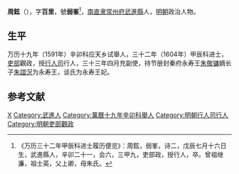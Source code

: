 '''周鉉'''（{{bd|？||？|catIdx=}}），字'''百里'''，號'''弱峯'''<ref>《万历三十二年甲辰科进士履历便览》：周鉉，弱峯，诗二，戊辰七月十六日生，武進縣人，辛卯二十一，会六，三甲九，吏部政，授行人，卒。曾祖继濂，祖士英，父上卿，母朱氏。</ref>，[[南直隶|南直隶]][[常州府|常州府]][[武進縣|武進縣]]人，[[明朝|明朝]]政治人物。

== 生平 ==
万历十九年（1591年）辛卯科应天乡试舉人，三十二年（1604年）甲辰科进士，[[吏部|吏部]]觀政，授[[行人司|行人司]]行人，三十三年四月充副使，持节册封秦府永寿王[[朱敬镛|朱敬镛]]嫡长子[[朱誼況|朱誼況]]为永寿王，谈氏为永寿王妃。

== 参考文献 ==
{{reflist}}

{{萬曆三十二年甲辰科殿試金榜}}

{{Authority control}}

{{DEFAULTSORT:Zhou周}}
[[Category:周姓|X]]
[[Category:武進人|Category:武進人]]
[[Category:萬曆十九年辛卯科舉人|Category:萬曆十九年辛卯科舉人]]
[[Category:明朝行人司行人|Category:明朝行人司行人]]
[[Category:明朝吏部觀政|Category:明朝吏部觀政]]
